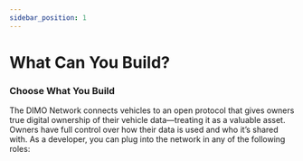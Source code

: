 ```yaml
---
sidebar_position: 1
---
```




# What Can You Build?

### Choose What You Build

The DIMO Network connects vehicles to an open protocol that gives owners true digital ownership of their vehicle data—treating it as a valuable asset. 
Owners have full control over how their data is used and who it’s shared with. 
As a developer, you can plug into the network in any of the following roles:

<DeveloperRoles />